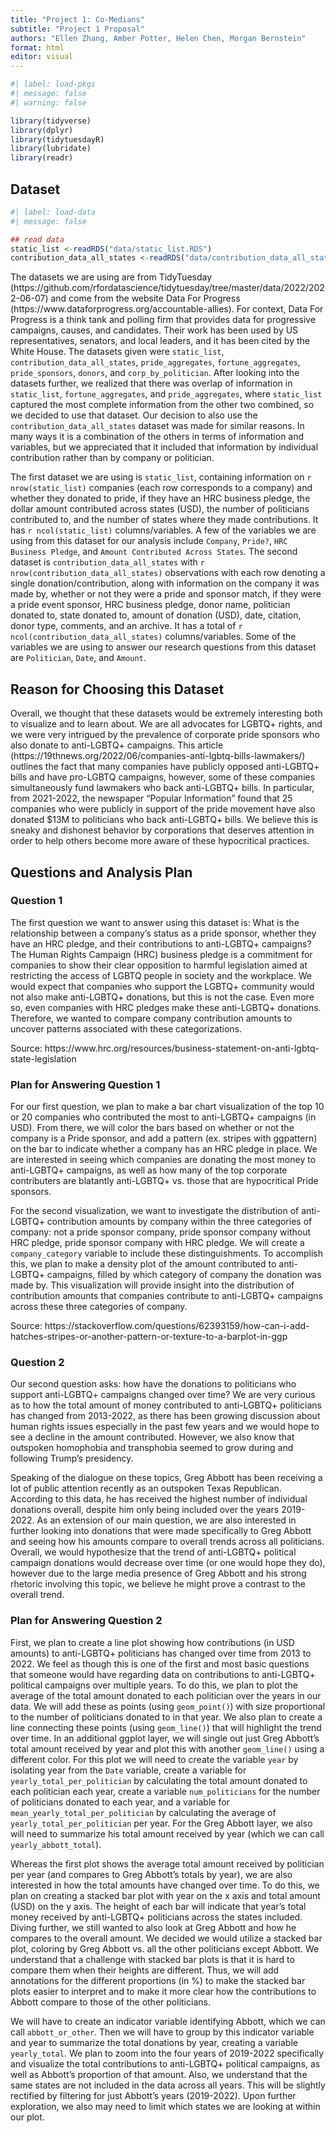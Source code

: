 ```yaml
---
title: "Project 1: Co-Medians"
subtitle: "Project 1 Proposal"
authors: "Ellen Zhang, Amber Potter, Helen Chen, Morgan Bernstein"
format: html
editor: visual
---
```


```r
#| label: load-pkgs
#| message: false
#| warning: false

library(tidyverse)
library(dplyr)
library(tidytuesdayR)
library(lubridate)
library(readr)
```

## Dataset

```r
#| label: load-data
#| message: false

## read data 
static_list <-readRDS("data/static_list.RDS")
contribution_data_all_states <-readRDS("data/contribution_data_all_states.RDS")
```

The datasets we are using are from TidyTuesday (https://github.com/rfordatascience/tidytuesday/tree/master/data/2022/2022-06-07) and come from the website Data For Progress (https://www.dataforprogress.org/accountable-allies). For context, Data For Progress is a think tank and polling firm that provides data for progressive campaigns, causes, and candidates. Their work has been used by US representatives, senators, and local leaders, and it has been cited by the White House. The datasets given were `static_list`, `contribution_data_all_states`, `pride_aggregates`, `fortune_aggregates`, `pride_sponsors`, `donors`, and `corp_by_politician`. After looking into the datasets further, we realized that there was overlap of information in `static_list`, `fortune_aggregates`, and `pride_aggregates`, where `static_list` captured the most complete information from the other two combined, so we decided to use that dataset. Our decision to also use the `contribution_data_all_states` dataset was made for similar reasons. In many ways it is a combination of the others in terms of information and variables, but we appreciated that it included that information by individual contribution rather than by company or politician.

The first dataset we are using is `static_list`, containing information on `r nrow(static_list)` companies (each row corresponds to a company) and whether they donated to pride, if they have an HRC business pledge, the dollar amount contributed across states (USD), the number of politicians contributed to, and the number of states where they made contributions. It has `r ncol(static_list)` columns/variables. A few of the variables we are using from this dataset for our analysis include `Company`, `Pride?`, `HRC Business Pledge`, and `Amount Contributed Across States`. The second dataset is `contribution_data_all_states` with `r nrow(contribution_data_all_states)` observations with each row denoting a single donation/contribution, along with information on the company it was made by, whether or not they were a pride and sponsor match, if they were a pride event sponsor, HRC business pledge, donor name, politician donated to, state donated to, amount of donation (USD), date, citation, donor type, comments, and an archive. It has a total of `r ncol(contribution_data_all_states)` columns/variables. Some of the variables we are using to answer our research questions from this dataset are `Politician`, `Date`, and `Amount`.

## Reason for Choosing this Dataset

Overall, we thought that these datasets would be extremely interesting both to visualize and to learn about. We are all advocates for LGBTQ+ rights, and we were very intrigued by the prevalence of corporate pride sponsors who also donate to anti-LGBTQ+ campaigns. This article (https://19thnews.org/2022/06/companies-anti-lgbtq-bills-lawmakers/) outlines the fact that many companies have publicly opposed anti-LGBTQ+ bills and have pro-LGBTQ campaigns, however, some of these companies simultaneously fund lawmakers who back anti-LGBTQ+ bills. In particular, from 2021-2022, the newspaper "Popular Information" found that 25 companies who were publicly in support of the pride movement have also donated \$13M to politicians who back anti-LGBTQ+ bills. We believe this is sneaky and dishonest behavior by corporations that deserves attention in order to help others become more aware of these hypocritical practices.

## Questions and Analysis Plan

### Question 1

The first question we want to answer using this dataset is: What is the relationship between a company's status as a pride sponsor, whether they have an HRC pledge, and their contributions to anti-LGBTQ+ campaigns? The Human Rights Campaign (HRC) business pledge is a commitment for companies to show their clear opposition to harmful legislation aimed at restricting the access of LGBTQ people in society and the workplace. We would expect that companies who support the LGBTQ+ community would not also make anti-LGBTQ+ donations, but this is not the case. Even more so, even companies with HRC pledges make these anti-LGBTQ+ donations. Therefore, we wanted to compare company contribution amounts to uncover patterns associated with these categorizations.

Source: https://www.hrc.org/resources/business-statement-on-anti-lgbtq-state-legislation

### Plan for Answering Question 1

For our first question, we plan to make a bar chart visualization of the top 10 or 20 companies who contributed the most to anti-LGBTQ+ campaigns (in USD). From there, we will color the bars based on whether or not the company is a Pride sponsor, and add a pattern (ex. stripes with ggpattern) on the bar to indicate whether a company has an HRC pledge in place. We are interested in seeing which companies are donating the most money to anti-LGBTQ+ campaigns, as well as how many of the top corporate contributers are blatantly anti-LGBTQ+ vs. those that are hypocritical Pride sponsors. 

For the second visualization, we want to investigate the distribution of anti-LGBTQ+ contribution amounts by company within the three categories of company: not a pride sponsor company, pride sponsor company without HRC pledge, pride sponsor company with HRC pledge. We will create a `company_category` variable to include these distinguishments. To accomplish this, we plan to make a density plot of the amount contributed to anti-LGBTQ+ campaigns, filled by which category of company the donation was made by. This visualization will provide insight into the distribution of contribution amounts that companies contribute to anti-LGBTQ+ campaigns across these three categories of company.

Source: https://stackoverflow.com/questions/62393159/how-can-i-add-hatches-stripes-or-another-pattern-or-texture-to-a-barplot-in-ggp

### Question 2

Our second question asks: how have the donations to politicians who support anti-LGBTQ+ campaigns changed over time? We are very curious as to how the total amount of money contributed to anti-LGBTQ+ politicians has changed from 2013-2022, as there has been growing discussion about human rights issues especially in the past few years and we would hope to see a decline in the amount contributed. However, we also know that outspoken homophobia and transphobia seemed to grow during and following Trump's presidency. 

Speaking of the dialogue on these topics, Greg Abbott has been receiving a lot of public attention recently as an outspoken Texas Republican. According to this data, he has received the highest number of individual donations overall, despite him only being included over the years 2019-2022. As an extension of our main question, we are also interested in further looking into donations that were made specifically to Greg Abbott and seeing how his amounts compare to overall trends across all politicians. Overall, we would hypothesize that the trend of anti-LGBTQ+ political campaign donations would decrease over time (or one would hope they do), however due to the large media presence of Greg Abbott and his strong rhetoric involving this topic, we believe he might prove a contrast to the overall trend.


### Plan for Answering Question 2

First, we plan to create a line plot showing how contributions (in USD amounts) to anti-LGBTQ+ politicians has changed over time from 2013 to 2022. We feel as though this is one of the first and most basic questions that someone would have regarding data on contributions to anti-LGBTQ+ political campaigns over multiple years. To do this, we plan to plot the average of the total amount donated to each politician over the years in our data. We will add these as points (using `geom_point()`) with size proportional to the number of politicians donated to in that year. We also plan to create a line connecting these points (using `geom_line()`) that will highlight the trend over time. In an additional ggplot layer, we will single out just Greg Abbott's total amount received by year and plot this with another `geom_line()` using a different color. For this plot we will need to create the variable `year` by isolating year from the `Date` variable, create a variable for `yearly_total_per_politician` by calculating the total amount donated to each politician each year, create a variable `num_politicians` for the number of politicians donated to each year, and a variable for `mean_yearly_total_per_politician` by calculating the average of `yearly_total_per_politician` per year. For the Greg Abbott layer, we also will need to summarize his total amount received by year (which we can call `yearly_abbott_total`).

Whereas the first plot shows the average total amount received by politician per year (and compares to Greg Abbott's totals by year), we are also interested in how the total amounts have changed over time. To do this, we plan on creating a stacked bar plot with year on the x axis and total amount (USD) on the y axis. The height of each bar will indicate that year's total money received by anti-LGBTQ+ politicians across the states included. Diving further, we still wanted to also look at Greg Abbott and how he compares to the overall amount. We decided we would utilize a stacked bar plot, coloring by Greg Abbott vs. all the other politicians except Abbott. We understand that a challenge with stacked bar plots is that it is hard to compare them when their heights are different. Thus, we will add annotations for the different proportions (in %) to make the stacked bar plots easier to interpret and to make it more clear how the contributions to Abbott compare to those of the other politicians. 

We will have to create an indicator variable identifying Abbott, which we can call `abbott_or_other`. Then we will have to group by this indicator variable and year to summarize the total donations by year, creating a variable `yearly_total`. We plan to zoom into the four years of 2019-2022 specifically and visualize the total contributions to anti-LGBTQ+ political campaigns, as well as Abbott's proportion of that amount. Also, we understand that the same states are not included in the data across all years. This will be slightly rectified by filtering for just Abbott's years (2019-2022). Upon further exploration, we also may need to limit which states we are looking at within our plot.
